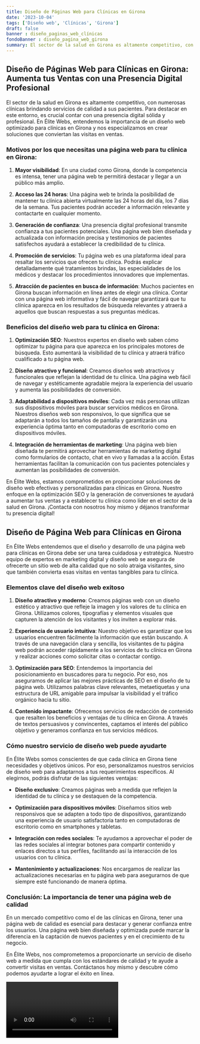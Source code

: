 ```yaml
---
title: Diseño de Páginas Web para Clínicas en Girona
date: '2023-10-04'
tags: ['Diseño web', 'Clínicas', 'Girona']
draft: false
banner : diseño_paginas_web_clínicas
fondoBanner : diseño_pagina_web_girona
summary: El sector de la salud en Girona es altamente competitivo, con numerosas clínicas brindando servicios de calidad a sus pacientes. Para destacar en este entorno, es crucial contar con una presencia digital sólida y profesional. En Élite Webs, entendemos la importancia de un diseño web optimizado para clínicas en Girona y nos especializamos en crear soluciones que conviertan las visitas en ventas.
---
```


## Diseño de Páginas Web para Clínicas en Girona: Aumenta tus Ventas con una Presencia Digital Profesional

El sector de la salud en Girona es altamente competitivo, con numerosas clínicas brindando servicios de calidad a sus pacientes. Para destacar en este entorno, es crucial contar con una presencia digital sólida y profesional. En Élite Webs, entendemos la importancia de un diseño web optimizado para clínicas en Girona y nos especializamos en crear soluciones que conviertan las visitas en ventas.

### Motivos por los que necesitas una página web para tu clínica en Girona:

1. **Mayor visibilidad**: En una ciudad como Girona, donde la competencia es intensa, tener una página web te permitirá destacar y llegar a un público más amplio.

2. **Acceso las 24 horas**: Una página web te brinda la posibilidad de mantener tu clínica abierta virtualmente las 24 horas del día, los 7 días de la semana. Tus pacientes podrán acceder a información relevante y contactarte en cualquier momento.

3. **Generación de confianza**: Una presencia digital profesional transmite confianza a tus pacientes potenciales. Una página web bien diseñada y actualizada con información precisa y testimonios de pacientes satisfechos ayudará a establecer la credibilidad de tu clínica.

4. **Promoción de servicios**: Tu página web es una plataforma ideal para resaltar los servicios que ofrecen tu clínica. Podrás explicar detalladamente qué tratamientos brindas, las especialidades de los médicos y destacar los procedimientos innovadores que implementas.

5. **Atracción de pacientes en busca de información**: Muchos pacientes en Girona buscan información en línea antes de elegir una clínica. Contar con una página web informativa y fácil de navegar garantizará que tu clínica aparezca en los resultados de búsqueda relevantes y atraerá a aquellos que buscan respuestas a sus preguntas médicas.

### Beneficios del diseño web para tu clínica en Girona:

1. **Optimización SEO**: Nuestros expertos en diseño web saben cómo optimizar tu página para que aparezca en los principales motores de búsqueda. Esto aumentará la visibilidad de tu clínica y atraerá tráfico cualificado a tu página web.

2. **Diseño atractivo y funcional**: Creamos diseños web atractivos y funcionales que reflejan la identidad de tu clínica. Una página web fácil de navegar y estéticamente agradable mejora la experiencia del usuario y aumenta las posibilidades de conversión.

3. **Adaptabilidad a dispositivos móviles**: Cada vez más personas utilizan sus dispositivos móviles para buscar servicios médicos en Girona. Nuestros diseños web son responsivos, lo que significa que se adaptarán a todos los tamaños de pantalla y garantizarán una experiencia óptima tanto en computadoras de escritorio como en dispositivos móviles.

4. **Integración de herramientas de marketing**: Una página web bien diseñada te permitirá aprovechar herramientas de marketing digital como formularios de contacto, chat en vivo y llamadas a la acción. Estas herramientas facilitan la comunicación con tus pacientes potenciales y aumentan las posibilidades de conversión.

En Élite Webs, estamos comprometidos en proporcionar soluciones de diseño web efectivas y personalizadas para clínicas en Girona. Nuestro enfoque en la optimización SEO y la generación de conversiones te ayudará a aumentar tus ventas y a establecer tu clínica como líder en el sector de la salud en Girona. ¡Contacta con nosotros hoy mismo y déjanos transformar tu presencia digital!

<GifSeo />

<Cta />

## Diseño de Página Web para Clínicas en Girona

En Élite Webs entendemos que el diseño y desarrollo de una página web para clínicas en Girona debe ser una tarea cuidadosa y estratégica. Nuestro equipo de expertos en marketing digital y diseño web se asegura de ofrecerte un sitio web de alta calidad que no solo atraiga visitantes, sino que también convierta esas visitas en ventas tangibles para tu clínica.

### Elementos clave del diseño web exitoso

1. **Diseño atractivo y moderno**: Creamos páginas web con un diseño estético y atractivo que refleje la imagen y los valores de tu clínica en Girona. Utilizamos colores, tipografías y elementos visuales que capturen la atención de los visitantes y los inviten a explorar más.

2. **Experiencia de usuario intuitiva**: Nuestro objetivo es garantizar que los usuarios encuentren fácilmente la información que están buscando. A través de una navegación clara y sencilla, los visitantes de tu página web podrán acceder rápidamente a los servicios de tu clínica en Girona y realizar acciones como solicitar citas o contactar contigo.

3. **Optimización para SEO**: Entendemos la importancia del posicionamiento en buscadores para tu negocio. Por eso, nos aseguramos de aplicar las mejores prácticas de SEO en el diseño de tu página web. Utilizamos palabras clave relevantes, metaetiquetas y una estructura de URL amigable para impulsar la visibilidad y el tráfico orgánico hacia tu sitio.

4. **Contenido impactante**: Ofrecemos servicios de redacción de contenido que resalten los beneficios y ventajas de tu clínica en Girona. A través de textos persuasivos y convincentes, captamos el interés del público objetivo y generamos confianza en tus servicios médicos.

### Cómo nuestro servicio de diseño web puede ayudarte

En Élite Webs somos conscientes de que cada clínica en Girona tiene necesidades y objetivos únicos. Por eso, personalizamos nuestros servicios de diseño web para adaptarnos a tus requerimientos específicos. Al elegirnos, podrás disfrutar de las siguientes ventajas:

- **Diseño exclusivo**: Creamos páginas web a medida que reflejen la identidad de tu clínica y se destaquen de la competencia.

- **Optimización para dispositivos móviles**: Diseñamos sitios web responsivos que se adapten a todo tipo de dispositivos, garantizando una experiencia de usuario satisfactoria tanto en computadoras de escritorio como en smartphones y tabletas.

- **Integración con redes sociales**: Te ayudamos a aprovechar el poder de las redes sociales al integrar botones para compartir contenido y enlaces directos a tus perfiles, facilitando así la interacción de los usuarios con tu clínica.

- **Mantenimiento y actualizaciones**: Nos encargamos de realizar las actualizaciones necesarias en tu página web para asegurarnos de que siempre esté funcionando de manera óptima.

### Conclusión: La importancia de tener una página web de calidad

En un mercado competitivo como el de las clínicas en Girona, tener una página web de calidad es esencial para destacar y generar confianza entre los usuarios. Una página web bien diseñada y optimizada puede marcar la diferencia en la captación de nuevos pacientes y en el crecimiento de tu negocio.

En Élite Webs, nos comprometemos a proporcionarte un servicio de diseño web a medida que cumpla con los estándares de calidad y te ayude a convertir visitas en ventas. Contáctanos hoy mismo y descubre cómo podemos ayudarte a lograr el éxito en línea.

<Video />

<CtaBot job='Clínicas' city='Girona'/>

<Gmaps query='Girona+españa+maps' />